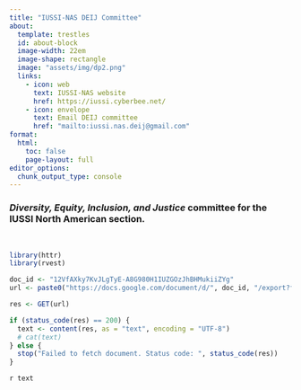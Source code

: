 ```yaml
---
title: "IUSSI-NAS DEIJ Committee"
about:
  template: trestles
  id: about-block
  image-width: 22em
  image-shape: rectangle
  image: "assets/img/dp2.png"
  links:
    - icon: web
      text: IUSSI-NAS website
      href: https://iussi.cyberbee.net/
    - icon: envelope
      text: Email DEIJ committee
      href: "mailto:iussi.nas.deij@gmail.com"  
format:
  html:
    toc: false
    page-layout: full
editor_options: 
  chunk_output_type: console
---
```


::: {#about-block}
### _Diversity, Equity, Inclusion, and Justice_ committee for the IUSSI North American section.
\

```r
library(httr)
library(rvest)

doc_id <- "12VfAXky7KvJLgTyE-A8G980H1IUZGOzJhBHMukiiZYg"
url <- paste0("https://docs.google.com/document/d/", doc_id, "/export?format=txt")

res <- GET(url)

if (status_code(res) == 200) {
  text <- content(res, as = "text", encoding = "UTF-8")
  # cat(text)
} else {
  stop("Failed to fetch document. Status code: ", status_code(res))
}

```

`r text`

::: 

